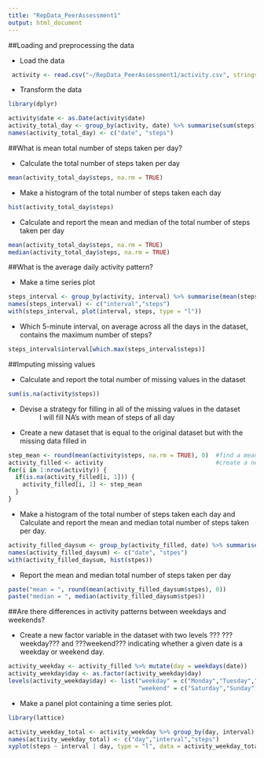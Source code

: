 ```yaml
---
title: "RepData_PeerAssessment1"
output: html_document
---
```

##Loading and preprocessing the data

- Load the data
```r
 activity <- read.csv("~/RepData_PeerAssessment1/activity.csv", stringsAsFactors = FALSE)
```

- Transform the data
```r
library(dplyr)
```

```r
activity$date <- as.Date(activity$date)
activity_total_day <- group_by(activity, date) %>% summarise(sum(steps))
names(activity_total_day) <- c("date", "steps")
```

##What is mean total number of steps taken per day?

- Calculate the total number of steps taken per day
```r
mean(activity_total_day$steps, na.rm = TRUE)
```

- Make a histogram of the total number of steps taken each day
```r
hist(activity_total_day$steps)
```

- Calculate and report the mean and median of the total number of steps taken per day

```r
mean(activity_total_day$steps, na.rm = TRUE)
median(activity_total_day$steps, na.rm = TRUE)
```

##What is the average daily activity pattern?

- Make a time series plot

```r
steps_interval <- group_by(activity, interval) %>% summarise(mean(steps, na.rm = TRUE))
names(steps_interval) <- c("interval","steps")
with(steps_interval, plot(interval, steps, type = "l"))
```

- Which 5-minute interval, on average across all the days in the dataset, contains the maximum number of steps?

```r
steps_interval$interval[which.max(steps_interval$steps)]
```

##Imputing missing values

- Calculate and report the total number of missing values in the dataset 

```r
sum(is.na(activity$steps))
```

- Devise a strategy for filling in all of the missing values in the dataset
  : I will fill NA's with mean of steps of all day

- Create a new dataset that is equal to the original dataset but with the missing data filled in

```r
step_mean <- round(mean(activity$steps, na.rm = TRUE), 0)  #find a mean value of stpes of all days
activity_filled <- activity                                #create a new data set without NA's
for(i in 1:nrow(activity)) {                            
  if(is.na(activity_filled[i, 1])) {
    activity_filled[i, 1] <- step_mean
  }
}
```

- Make a histogram of the total number of steps taken each day and Calculate and report the mean and 
  median total number of steps taken per day.

```r
activity_filled_daysum <- group_by(activity_filled, date) %>% summarise(sum(steps))
names(activity_filled_daysum) <- c("date", "stpes")
with(activity_filled_daysum, hist(stpes))
```

- Report the mean and median total number of steps taken per day

```r
paste("mean = ", round(mean(activity_filled_daysum$stpes), 0))
paste("median = ", median(activity_filled_daysum$stpes))
```

##Are there differences in activity patterns between weekdays and weekends?

- Create a new factor variable in the dataset with two levels ??? ???weekday??? and ???weekend??? indicating whether
  a given date is a weekday or weekend day.

```r
activity_weekday <- activity_filled %>% mutate(day = weekdays(date))
activity_weekday$day <- as.factor(activity_weekday$day)
levels(activity_weekday$day) <- list("weekday" = c("Monday","Tuesday","Wednesday","Thursday","Friday"),
                                     "weekend" = c("Saturday","Sunday"))
```

- Make a panel plot containing a time series plot.

```r
library(lattice)
```
```r
activity_weekday_total <- activity_weekday %>% group_by(day, interval) %>% summarise(sum(steps))
names(activity_weekday_total) <- c("day","interval","steps")
xyplot(steps ~ interval | day, type = "l", data = activity_weekday_total, aspect = 1/2)
```